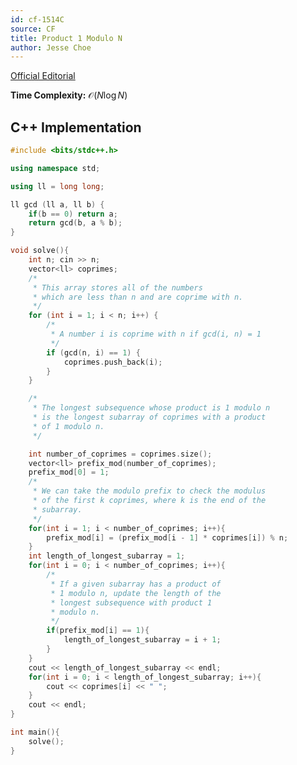 ```yaml
---
id: cf-1514C
source: CF
title: Product 1 Modulo N
author: Jesse Choe
---
```


[Official Editorial](https://codeforces.com/blog/entry/89810)


**Time Complexity:** $\mathcal{O}(N\log N)$

<LanguageSection>
<CPPSection>

## C++ Implementation

```cpp
#include <bits/stdc++.h>

using namespace std;

using ll = long long;

ll gcd (ll a, ll b) {
	if(b == 0) return a;
	return gcd(b, a % b);
}

void solve(){
	int n; cin >> n;
	vector<ll> coprimes; 
	/*
     * This array stores all of the numbers 
	 * which are less than n and are coprime with n.
	 */
	for (int i = 1; i < n; i++) {
		/*
		 * A number i is coprime with n if gcd(i, n) = 1
		 */
		if (gcd(n, i) == 1) {
			coprimes.push_back(i);
		}
	}

	/*
     * The longest subsequence whose product is 1 modulo n
	 * is the longest subarray of coprimes with a product
	 * of 1 modulo n.
	 */

	int number_of_coprimes = coprimes.size();
	vector<ll> prefix_mod(number_of_coprimes);
	prefix_mod[0] = 1;
	/*
	 * We can take the modulo prefix to check the modulus
	 * of the first k coprimes, where k is the end of the
	 * subarray.
	 */
	for(int i = 1; i < number_of_coprimes; i++){
		prefix_mod[i] = (prefix_mod[i - 1] * coprimes[i]) % n;
	}
	int length_of_longest_subarray = 1;
	for(int i = 0; i < number_of_coprimes; i++){
		/* 
		 * If a given subarray has a product of 
		 * 1 modulo n, update the length of the 
		 * longest subsequence with product 1
		 * modulo n.
		 */
		if(prefix_mod[i] == 1){
			length_of_longest_subarray = i + 1;
		}
	}
	cout << length_of_longest_subarray << endl;
	for(int i = 0; i < length_of_longest_subarray; i++){
		cout << coprimes[i] << " ";
	}
	cout << endl;
}

int main(){
	solve();
}
```

</CPPSection>
</LanguageSection>
